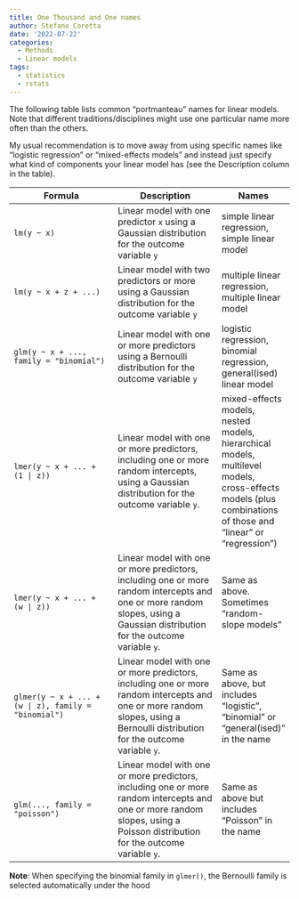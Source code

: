 ```yaml
---
title: One Thousand and One names
author: Stefano Coretta
date: '2022-07-22'
categories:
  - Methods
  - Linear models
tags:
  - statistics
  - rstats
---
```


The following table lists common "portmanteau" names for linear models.
Note that different traditions/disciplines might use one particular name more often than the others.

My usual recommendation is to move away from using specific names like "logistic regression" or "mixed-effects models" and instead just specify what kind of components your linear model has (see the Description column in the table).

| Formula | Description | Names |
|-----|-----|---|
| `lm(y ~ x)` | Linear model with one predictor `x` using a Gaussian distribution for the outcome variable `y` | simple linear regression, simple linear model |   |
| `lm(y ~ x + z + ...)` | Linear model with two predictors or more using a Gaussian distribution for the outcome variable `y` | multiple linear regression, multiple linear model |
| `glm(y ~ x + ..., family = "binomial")` | Linear model with one or more predictors using a Bernoulli distribution for the outcome variable `y` | logistic regression, binomial regression, general(ised) linear model |
| `lmer(y ~ x + ... + (1 | z))` | Linear model with one or more predictors, including one or more random intercepts, using a Gaussian distribution for the outcome variable `y`. | mixed-effects models, nested models, hierarchical models, multilevel models, cross-effects models (plus combinations of those and "linear" or "regression") |
| `lmer(y ~ x + ... + (w | z))` | Linear model with one or more predictors, including one or more random intercepts and one or more random slopes, using a Gaussian distribution for the outcome variable `y`. | Same as above. Sometimes "random-slope models" |
| `glmer(y ~ x + ... + (w | z), family = "binomial")` | Linear model with one or more predictors, including one or more random intercepts and one or more random slopes, using a Bernoulli distribution for the outcome variable `y`. | Same as above, but includes "logistic", "binomial" or "general(ised)" in the name |
| `glm(..., family = "poisson")` | Linear model with one or more predictors, including one or more random intercepts and one or more random slopes, using a Poisson distribution for the outcome variable `y`. | Same as above but includes "Poisson" in the name |

**Note**: When specifying the binomial family in `glmer()`, the Bernoulli family is selected automatically under the hood
